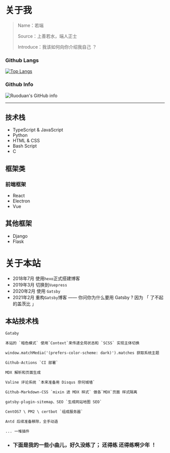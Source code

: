 # 关于我


> Name：若端
>
> Source：上善若水，端人正士
>
> Introduce：我该如何向你介绍我自己 ？



### Github Langs 
[![Top Langs](https://github-readme-stats.vercel.app/api/top-langs/?username=chad97&layout=compact)](https://github.com/Chad97)

### Github Info
![Ruoduan's GitHub info](https://github-readme-stats.vercel.app/api?username=chad97&bg_color=30,e96443,904e95&title_color=fff&text_color=fff)

---

## 技术栈

- TypeScript & JavaScript
- Python
- HTML & CSS
- Bash Script
- C

## 框架类

### 前端框架
- React
- Electron
- Vue

## 其他框架
- Django
- Flask

# 关于本站

- 2018年7月 使用`hexo`正式搭建博客
- 2019年3月 切换到`Vuepress`
- 2020年2月 使用 `Gatsby` 
- 2021年2月 重构`Gatsby`博客 —— 你问你为什么要用 Gatsby ? 因为 「 了不起的盖茨比 」


## 本站技术栈

```
Gataby 

本站的 `暗色模式` 使用`Context`来传递全局状态和 `SCSS` 实现主体切换 

window.matchMedia('(prefers-color-scheme: dark)').matches 获取系统主题

Github-Actions `CI 部署`

MDX 解析和页面生成

Valine 评论系统 `本来准备用 Disqus 奈何城墙`

Github-Markdown-CSS `mixin 进 MDX 样式` 做各`MDX`页面 样式隔离

gatsby-plugin-sitemap、SEO `生成网站地图 SEO`

CentOS7 \ PM2 \ certbot `组成服务器`

Antd 后续准备移除，全手动造

... 一堆插件

```

- ### 下面是我的一些小曲儿，好久没练了； 还得练 还得练啊少年 ！ 

